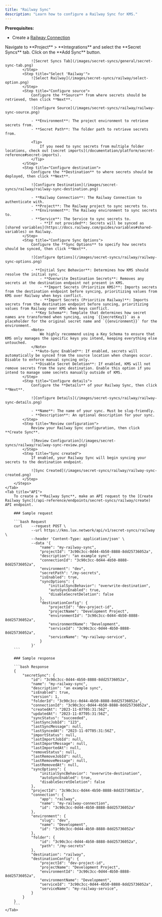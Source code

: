 ```yaml
---
title: "Railway Sync"
description: "Learn how to configure a Railway Sync for KMS."
---
```


**Prerequisites:**
- Create a [Railway Connection](/integrations/app-connections/railway)

<Tabs>
    <Tab title="KMS UI">
        <Steps>
            <Step title="Add Sync">
                Navigate to **Project** > **Integrations** and select the **Secret Syncs** tab. Click on the **Add Sync** button.

                ![Secret Syncs Tab](/images/secret-syncs/general/secret-sync-tab.png)
            </Step>
            <Step title="Select 'Railway'">
                ![Select Railway](/images/secret-syncs/railway/select-option.png)
            </Step>
            <Step title="Configure source">
                Configure the **Source** from where secrets should be retrieved, then click **Next**.

                ![Configure Source](/images/secret-syncs/railway/railway-sync-source.png)

                - **Environment**: The project environment to retrieve secrets from.
                - **Secret Path**: The folder path to retrieve secrets from.

                <Tip>
                    If you need to sync secrets from multiple folder locations, check out [secret imports](/documentation/platform/secret-reference#secret-imports).
                </Tip>
            </Step>
            <Step title="Configure destination">
                Configure the **Destination** to where secrets should be deployed, then click **Next**.

                ![Configure Destination](/images/secret-syncs/railway/railway-sync-destination.png)

                - **Railway Connection**: The Railway Connection to authenticate with.
                - **Project**: The Railway project to sync secrets to.
                - **Environment**: The Railway environment to sync secrets to.
                - **Service**: The Service to sync secrets to.
                    - **If not provided**: Secrets will be synced as [shared variables](https://docs.railway.com/guides/variables#shared-variables) on Railway.
            </Step>
            <Step title="Configure Sync Options">
                Configure the **Sync Options** to specify how secrets should be synced, then click **Next**.

                ![Configure Options](/images/secret-syncs/railway/railway-sync-options.png)

                - **Initial Sync Behavior**: Determines how KMS should resolve the initial sync.
                    - **Overwrite Destination Secrets**: Removes any secrets at the destination endpoint not present in KMS.
                    - **Import Secrets (Prioritize KMS)**: Imports secrets from the destination endpoint before syncing, prioritizing values from KMS over Railway when keys conflict.
                    - **Import Secrets (Prioritize Railway)**: Imports secrets from the destination endpoint before syncing, prioritizing values from Railway over KMS when keys conflict.
                - **Key Schema**: Template that determines how secret names are transformed when syncing, using `{{secretKey}}` as a placeholder for the original secret name and `{{environment}}` for the environment.
                <Note>
                    We highly recommend using a Key Schema to ensure that KMS only manages the specific keys you intend, keeping everything else untouched.
                </Note>
                - **Auto-Sync Enabled**: If enabled, secrets will automatically be synced from the source location when changes occur. Disable to enforce manual syncing only.
                - **Disable Secret Deletion**: If enabled, KMS will not remove secrets from the sync destination. Enable this option if you intend to manage some secrets manually outside of KMS.
            </Step>
            <Step title="Configure details">
                Configure the **Details** of your Railway Sync, then click **Next**.

                ![Configure Details](/images/secret-syncs/railway/railway-sync-details.png)

                - **Name**: The name of your sync. Must be slug-friendly.
                - **Description**: An optional description for your sync.
            </Step>
            <Step title="Review configuration">
                Review your Railway Sync configuration, then click **Create Sync**.

                ![Review Configuration](/images/secret-syncs/railway/railway-sync-review.png)
            </Step>
            <Step title="Sync created">
                If enabled, your Railway Sync will begin syncing your secrets to the destination endpoint.

                ![Sync Created](/images/secret-syncs/railway/railway-sync-created.png)
            </Step>
        </Steps>
    </Tab>
    <Tab title="API">
        To create a **Railway Sync**, make an API request to the [Create Railway Sync](/api-reference/endpoints/secret-syncs/railway/create) API endpoint.

        ### Sample request

        ```bash Request
        curl    --request POST \
                --url https://kms.lux.network/api/v1/secret-syncs/railway \
                --header 'Content-Type: application/json' \
                --data '{
                    "name": "my-railway-sync",
                    "projectId": "3c90c3cc-0d44-4b50-8888-8dd25736052a",
                    "description": "an example sync",
                    "connectionId": "3c90c3cc-0d44-4b50-8888-8dd25736052a",
                    "environment": "dev",
                    "secretPath": "/my-secrets",
                    "isEnabled": true,
                    "syncOptions": {
                        "initialSyncBehavior": "overwrite-destination",
                        "autoSyncEnabled": true,
                        "disableSecretDeletion": false
                    },
                    "destinationConfig": {
                        "projectId": "dev-project-id",
                        "projectName": "Development Project",
                        "environmentId": "3c90c3cc-0d44-4b50-8888-8dd25736052a",
                        "environmentName": "Development",
                        "serviceId": "3c90c3cc-0d44-4b50-8888-8dd25736052a",
                        "serviceName": "my-railway-service",
                    }
                }'
        ```

        ### Sample response

        ```bash Response
        {
            "secretSync": {
                "id": "3c90c3cc-0d44-4b50-8888-8dd25736052a",
                "name": "my-railway-sync",
                "description": "an example sync",
                "isEnabled": true,
                "version": 1,
                "folderId": "3c90c3cc-0d44-4b50-8888-8dd25736052a",
                "connectionId": "3c90c3cc-0d44-4b50-8888-8dd25736052a",
                "createdAt": "2023-11-07T05:31:56Z",
                "updatedAt": "2023-11-07T05:31:56Z",
                "syncStatus": "succeeded",
                "lastSyncJobId": "123",
                "lastSyncMessage": null,
                "lastSyncedAt": "2023-11-07T05:31:56Z",
                "importStatus": null,
                "lastImportJobId": null,
                "lastImportMessage": null,
                "lastImportedAt": null,
                "removeStatus": null,
                "lastRemoveJobId": null,
                "lastRemoveMessage": null,
                "lastRemovedAt": null,
                "syncOptions": {
                    "initialSyncBehavior": "overwrite-destination",
                    "autoSyncEnabled": true,
                    "disableSecretDeletion": false
                },
                "projectId": "3c90c3cc-0d44-4b50-8888-8dd25736052a",
                "connection": {
                    "app": "railway",
                    "name": "my-railway-connection",
                    "id": "3c90c3cc-0d44-4b50-8888-8dd25736052a"
                },
                "environment": {
                    "slug": "dev",
                    "name": "Development",
                    "id": "3c90c3cc-0d44-4b50-8888-8dd25736052a"
                },
                "folder": {
                    "id": "3c90c3cc-0d44-4b50-8888-8dd25736052a",
                    "path": "/my-secrets"
                },
                "destination": "railway",
                "destinationConfig": {
                    "projectId": "dev-project-id",
                    "projectName": "Development Project",
                    "environmentId": "3c90c3cc-0d44-4b50-8888-8dd25736052a",
                    "environmentName": "Development",
                    "serviceId": "3c90c3cc-0d44-4b50-8888-8dd25736052a",
                    "serviceName": "my-railway-service",
                }
            }
        }
        ```
    </Tab>
</Tabs>
